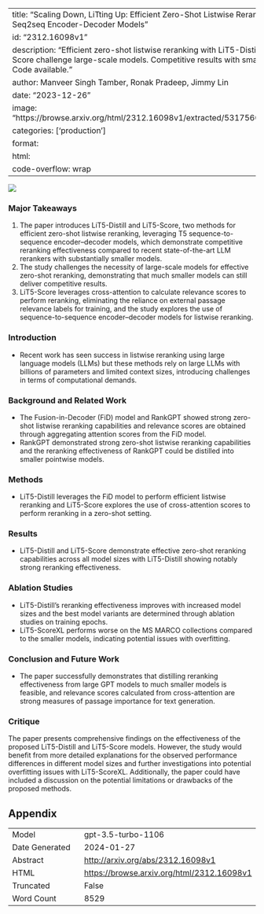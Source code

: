 
---
title: "Scaling Down, LiTting Up: Efficient Zero-Shot Listwise Reranking with Seq2seq Encoder-Decoder Models"
id: "2312.16098v1"
description: "Efficient zero-shot listwise reranking with LiT5-Distill and LiT5-Score challenge large-scale models. Competitive results with smaller models. Code available."
author: Manveer Singh Tamber, Ronak Pradeep, Jimmy Lin
date: "2023-12-26"
image: "https://browse.arxiv.org/html/2312.16098v1/extracted/5317560/RankFiD.png"
categories: ['production']
format:
  html:
    code-overflow: wrap
---

![](https://browse.arxiv.org/html/2312.16098v1/extracted/5317560/RankFiD.png)

### Major Takeaways
1. The paper introduces LiT5-Distill and LiT5-Score, two methods for efficient zero-shot listwise reranking, leveraging T5 sequence-to-sequence encoder–decoder models, which demonstrate competitive reranking effectiveness compared to recent state-of-the-art LLM rerankers with substantially smaller models.
2. The study challenges the necessity of large-scale models for effective zero-shot reranking, demonstrating that much smaller models can still deliver competitive results.
3. LiT5-Score leverages cross-attention to calculate relevance scores to perform reranking, eliminating the reliance on external passage relevance labels for training, and the study explores the use of sequence-to-sequence encoder–decoder models for listwise reranking.

### Introduction
- Recent work has seen success in listwise reranking using large language models (LLMs) but these methods rely on large LLMs with billions of parameters and limited context sizes, introducing challenges in terms of computational demands.

### Background and Related Work
- The Fusion-in-Decoder (FiD) model and RankGPT showed strong zero-shot listwise reranking capabilities and relevance scores are obtained through aggregating attention scores from the FiD model. 
- RankGPT demonstrated strong zero-shot listwise reranking capabilities and the reranking effectiveness of RankGPT could be distilled into smaller pointwise models.

### Methods
- LiT5-Distill leverages the FiD model to perform efficient listwise reranking and LiT5-Score explores the use of cross-attention scores to perform reranking in a zero-shot setting.

### Results
- LiT5-Distill and LiT5-Score demonstrate effective zero-shot reranking capabilities across all model sizes with LiT5-Distill showing notably strong reranking effectiveness.

### Ablation Studies
- LiT5-Distill's reranking effectiveness improves with increased model sizes and the best model variants are determined through ablation studies on training epochs.
- LiT5-ScoreXL performs worse on the MS MARCO collections compared to the smaller models, indicating potential issues with overfitting.

### Conclusion and Future Work
- The paper successfully demonstrates that distilling reranking effectiveness from large GPT models to much smaller models is feasible, and relevance scores calculated from cross-attention are strong measures of passage importance for text generation.

### Critique
The paper presents comprehensive findings on the effectiveness of the proposed LiT5-Distill and LiT5-Score models. However, the study would benefit from more detailed explanations for the observed performance differences in different model sizes and further investigations into potential overfitting issues with LiT5-ScoreXL. Additionally, the paper could have included a discussion on the potential limitations or drawbacks of the proposed methods.

## Appendix

|          |          |
|----------|----------|
| Model     | gpt-3.5-turbo-1106       |
| Date Generated     | 2024-01-27       |
| Abstract | [http://arxiv.org/abs/2312.16098v1](http://arxiv.org/abs/2312.16098v1)        |
| HTML     | [https://browse.arxiv.org/html/2312.16098v1](https://browse.arxiv.org/html/2312.16098v1)       |
| Truncated       | False       |
| Word Count       | 8529       |